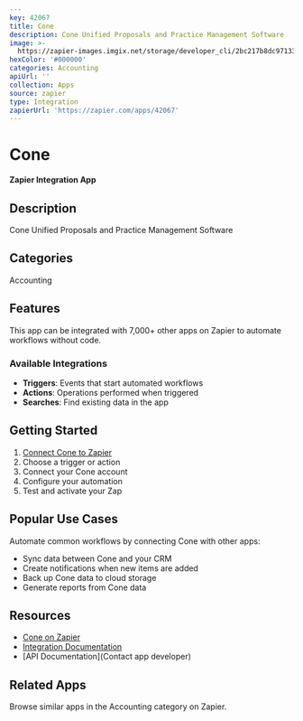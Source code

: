 ```yaml
---
key: 42067
title: Cone
description: Cone Unified Proposals and Practice Management Software
image: >-
  https://zapier-images.imgix.net/storage/developer_cli/2bc217b8dc9713376b714e8d64605c79.png?auto=format%2Ccompress&ixlib=python-3.0.0&q=50
hexColor: '#000000'
categories: Accounting
apiUrl: ''
collection: Apps
source: zapier
type: Integration
zapierUrl: 'https://zapier.com/apps/42067'
---
```

# Cone

**Zapier Integration App**

## Description

Cone Unified Proposals and Practice Management Software

## Categories

Accounting

## Features

This app can be integrated with 7,000+ other apps on Zapier to automate workflows without code.

### Available Integrations

- **Triggers**: Events that start automated workflows
- **Actions**: Operations performed when triggered
- **Searches**: Find existing data in the app

## Getting Started

1. [Connect Cone to Zapier](https://zapier.com/apps/42067)
2. Choose a trigger or action
3. Connect your Cone account
4. Configure your automation
5. Test and activate your Zap

## Popular Use Cases

Automate common workflows by connecting Cone with other apps:

- Sync data between Cone and your CRM
- Create notifications when new items are added
- Back up Cone data to cloud storage
- Generate reports from Cone data

## Resources

- [Cone on Zapier](https://zapier.com/apps/42067)
- [Integration Documentation](https://zapier.com/apps/42067/integrations)
- [API Documentation](Contact app developer)

## Related Apps

Browse similar apps in the Accounting category on Zapier.

